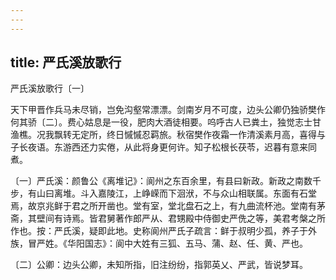 ```yaml
---
---
---
```

title: 严氏溪放歌行
---



严氏溪放歌行〔一〕


天下甲晋作兵马未尽销，岂免沟壑常漂漂。剑南岁月不可度，边头公卿仍独骄樊作何其骄〔二〕。费心姑息是一役，肥肉大酒徒相要。呜呼古人已粪土，独觉志士甘渔樵。况我飘转无定所，终日慽慽忍羁旅。秋宿樊作夜霜一作清溪素月高，喜得与子长夜语。东游西还力实倦，从此将身更何许。知子松根长茯苓，迟暮有意来同煮。

〔一〕严氏溪：颜鲁公《离堆记》：阆州之东百余里，有县曰新政。新政之南数千步，有山曰离堆。斗入嘉陵江，上峥嵘而下洄洑，不与众山相联属。东面有石堂焉，故京兆鲜于君之所开凿也。堂有室，堂北盘石之上，有九曲流杯池。堂南有茅斋，其壁间有诗焉。皆君舅著作郎严从、君甥殿中侍御史严侁之等，美君考槃之所作也。按：严氏溪，疑即此地。史称阆州严氏子疏言：鲜于叔明少孤，养子于外族，冒严姓。《华阳国志》：阆中大姓有三狐、五马、蒲、赵、任、黄、严也。

〔二〕公卿：边头公卿，未知所指，旧注纷纷，指郭英乂、严武，皆说梦耳。